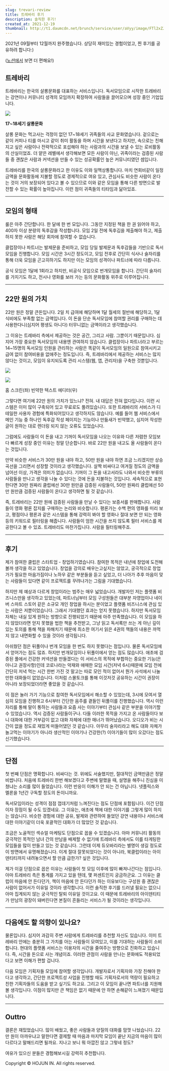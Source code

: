 ```yaml
---
slug: trevari-review
title: 트레바리 후기
description: 솔직한 후기!
created_at: 2021-12-19
thumbnail: http://t1.daumcdn.net/brunch/service/user/aVyy/image/FTl2xZJmX8_x20HcGf9TM-Ff970.jpeg
---
```


2021년 09월부터 12월까지 완주했습니다. 상당히 재미있는 경험이었고, 찐 후기를 공유하려 합니다:)

([노션에서](https://hjinn.notion.site/1649264cce2e4596800490340f9d70e7) 보면 더 편해요!)

## 트레바리

트레바리는 한국의 살롱문화를 대표하는 서비스입니다. 독서모임으로 시작한 트레바리는 강연이나 커뮤니티 성격의 모임까지 확장하여 사람들을
끌어모으며 성장 중인 기업입니다.

![](http://t1.daumcdn.net/brunch/service/user/aVyy/image/cM1WRlAGydfCD836kYV_qbnuTPM.jpeg)

**17~18세기 살롱문화**

살롱 문화는 먹고사는 걱정이 없던 17~18세기 귀족들의 사교 문화였습니다. 겉으로는 같이 커피나 티를 마시고 같이 취미 활동을 하며 시간을
보낸다고 하지만, 속으로는 친해지고 싶은 사람이나 전략적으로 포섭해야 하는 사람과의 시간을 보낼 수 있는 로비활동의 산실이었죠. 더 얕은
레벨에서 생각해보면 모든 사람이 아닌, 귀족이라는 검증된 사람들 중 괜찮은 사람과 커넥션을 만들 수 있는 성공확률인 높은 커뮤니티였던
셈입니다.

트레바리를 한국의 살롱문화라고 한 이유도 이와 일맥상통합니다. 마치 연회비같이 일정 금액을 문화활동에 지불할 정도로 경제적으로 여유 있고,
관심사도 비슷한 사람이 온다는 것이 거의 보장되어 있다고 볼 수 있으므로 이와 같은 모임을 통해 다른 방면으로 발전할 수 있는 확률이
높아집니다. 이런 점이 귀족들의 티타임과 닮아있죠.

---

## 모임의 형태

룰은 아주 간단합니다. 한 달에 한 번 모입니다. 그동안 지정된 책을 한 권 읽어야 하고, 400자 이상 분량의 독후감을 작성합니다. 모임
2일 전에 독후김을 제출해야 하고, 제출하지 못한 사람은 해당 회차에 참여할 수 없습니다.

클럽장이나 파트너는 발제문을 준비하고, 모임 당일 발제문과 독후감들을 기반으로 독서모임을 진행합니다. 모임 시간은 3시간 정도이고, 모임
전후로 간단히 식사나 술자리를 통해 더욱 모임을 곤고히하기도 하지만 이는 모임의 성격이나 파트너에 따라 다릅니다.

공식 모임은 1달에 1회라고 하지만, 비공식 모임으로 번개모임을 합니다. 간단히 술자리를 가지기도 하고, 전시나 영화를 보러 가는 등의
문화활동 위주로 이루어집니다.

---

## 22만 원의 가치

22만 원은 정말 큰돈입니다. 2일 치 급여에 해당하며 1달 월세의 절반에 해당하고, 1달 식비에도 부족함 없는 금액입니다. 이 돈을 단순
독서모임에 참여할 권리를 구매하는 데 사용한다니(심지어 평생도 아니다) 터무니없는 금액이라고 생각했습니다.

그 이유는 트레바리 측에서 제공하는 것은 공간, 그리고 사람. 그뿐이기 때문입니다. 심지어 가장 중요한 독서모임의 내용엔 관여하지 않습니다.
클럽장이나 파트너라고 부르는 14~15명의 독서모임 인원을 관리하는 사람은 똑같이 독서모임의 일원으로 참여시키고 급여 없이 참여비용을
없애주는 정도입니다. 즉, 트레바리에서 제공하는 서비스는 많지 않다는 것이고, 모임이 유지되도록 관리 시스템(웹, 앱, 관리자)을 구축한
것뿐입니다.

![](http://t1.daumcdn.net/brunch/service/user/aVyy/image/HQ9I8trV494PJe5H-ar6HS82FaQ.png)

![](http://t1.daumcdn.net/brunch/service/user/aVyy/image/t2SB3RH6PzFvM0HL4iIHsS3frdg.png)

홈 스크린(좌) 빈약한 텍스트 에디터(우)

그렇다면 여기에 22만 원의 가치가 있느냐? 전혀. 내 대답은 전혀 없다입니다. 이런 시스템은 이미 많이 구축되어 있고 무료로도
풀려있습니다. 또한 트레바리의 서비스가 디테일한 사용자 경험에 특화되어있다고 생각하지도 않습니다. 예를 들어 웹 서비스에서 메인 기능 중
하나인 독후감 작성 페이지는 기능이나 만듦새가 빈약했고, 심지어 작성한 글이 원하는 대로 렌더링 되지 않는 오류도 있었습니다.

그럼에도 사람들이 이 돈을 내고 기꺼이 독서모임을 나오는 이유와 다른 저렴한 모임보다 빠르게 성장 중인 이유는 정말 단순합니다. 바로 22만
원을 내고도 올 사람들이 온다는 것입니다.

만약 비슷한 서비스가 30만 원을 내야 하고, 50만 원을 내야 하면 조금 느리겠지만 상승곡선을 그리면서 성장할 것이라고 생각했습니다. 살짝
비싸다고 여겨질 정도의 금액을 넘어선 이상, 가격은 의미가 없습니다. 기꺼이 그 돈을 내고서라도 나와서 비슷한 부류의 사람들을 만나고 생각을
나눌 수 있다는 것에 돈을 지불하는 것입니다. 세속적으로 표현한다면 30만 원짜리 클럽에선 30만 원만큼 검증된 사람들이, 50만 원짜리
클럽에선 50만 원만큼 검증된 사람들이 온다고 생각하면 될 것 같습니다.

즉, 트레바리는 22만 원에 검증된 사람들을 만날 수 있다는 보증서를 판매합니다. 사람들이 영화 평론 잡지를 구매하는 논리와 비슷합니다.
평론가는 수백 편의 영화를 미리 보고, 평점이나 평론과 같은 시스템을 통해 강력히 봐야 할 영화나 절대 보면 안 되는 영화 등의 키워드로
필터링을 해줍니다. 사람들이 엄한 시간을 쓰지 않도록 필터 서비스를 제공한다고 볼 수 있죠. 트레바리도 마찬가집니다. 사람을 필터링해주죠.

---

## 후기

제가 참여한 클럽은 스타트업 - 창업하기였습니다. 참여한 목적은 내년에 창업에 도전해볼까 생각을 하고 있었습니다. 창업을 강의로
배우는고싶지는 않았고, 궁극적으로 창업가가 필요한 마음가짐이나 노하우 같은 부분들을 듣고 싶었고, 더 나아가 추후 마음이 맞는 사람들이
있다면 같이 프로젝트를 꾸려나가는 그림을 기대했습니다.

하지만 제 예상과 다르게 창업이라는 범주는 매우 넓었습니다. 개발자인 저는 플랫폼 비즈니스만을 생각하고 있었는데, 파트너님부터 모임
구성원들은 대부분 자영업이나 네이버 스마트 스토어 같은 소규모 개인 창업을 하시는 분이었고 플랫폼 비즈니스에 관심 있는 사람은
저뿐이었습니다. 그래서 기대했던 효과는 얻지 못했습니다. 하지만 독서모임 자체는 내실 있게 원하는 방향으로 진행되었기 때문에 아주
만족했습니다. 이 모임을 하지 않았더라면 얻지 못했을 법한 책을 추천받고, 그냥 읽고 독서록만 쓰는 게 아닌 깊이 있는 토의를 통해 책을
파해치기 때문에 최소한 여기서 읽은 4권의 책들의 내용은 까먹지 않고 내면화할 수 있을 것이라 생각됩니다.

아쉬웠던 점은 뒤풀이나 번개 모임을 한 번도 하지 못했다는 점입니다. 물론 독서모임에서 얻어가는 점도 많죠. 하지만 번개모임이나 뒤풀이에서
얻는 점도 많습니다. 애초에 검증된 풀에서 건강한 커넥션을 만들겠다는 이 서비스의 목적에 부합하는 중요한 기능(은 아니고 권장사항)인데
코로나라는 악재와 애매한 모임 시간(저녁 6시)때문에 모임 전에 간단히 저녁 먹는 시간 한번 가진 것 말고는 따로 모인 적이 없어서 뭔가
사석에서 나눌만한 대화들이 없었습니다. 이처럼 스몰토크를 통해 이것저것 공유하는 시간이 권장이 아니라 보장되었더라면 좋았을 것 같습니다.

이 점은 놀러 가기 기능으로 참여한 독서모임에서 해소할 수 있었는데, 3시에 모여서 열심히 모임을 진행하고 6시부터 간단한 음주를 곁들인
뒤풀이를 진행했습니다. 역시 이런 자리를 통해 말이 통하는 사람들과 요즘 사는 이야기부터 관심사 같은 부분을 이야기할 수 있었습니다. 역시
검증된 사람들이구나. 다들 이러한 목적을 가지고 온 사람들이다 보니 대화에 대한 거부감이 없고 대화 자체에 대한 매너가 뛰어났습니다.
오디오가 비는 시간이 없을 정도로 재밌게 떠들어댔던 것 같습니다. 아무리 술자리라고 해도 대화 자체가 놀고먹는 이야기가 아니라 생산적인
이야기나 건강한(?) 이야기들이 많이 오갔다는 점도 신기했습니다.

---

## 단점

첫 번째 단점은 명확합니다. 비싸다는 것. 위에도 서술했지만, 절대적인 금액만큼은 정말 비쌉니다. 처음에 트레바리 한번 해보겠다고 주변에
말했을 때, 설명을 해주니 진심을 미쳤냐는 소리를 많이 들었습니다. 이런 반응이 이해가 안 되는 건 아닙니다. 넷플릭스와 멜론을 1년간
구독할 정도의 돈이니까요.

독서모임이라는 성격이 점점 껍데기처럼 느껴진다는 점도 단점에 포함됩니다. 이건 단점이자 장점이 될 수도 있겠네요. 그 이유는, 애초에 책에
대한 이야기를 그렇게 많이 하지는 않습니다. 비슷한 경험에 대한 공유, 발제와 관련하여 들었던 강연 내용이나 서비스에 대한 이야기같이 더욱
포괄적인 대화가 더 많았던 것 같습니다.

조금은 노골적인 섹슈얼 마케팅도 단점으로 꼽을 수 있겠습니다. 아마 커뮤니티 활동의 궁극적인 목적인 남녀 간의 만남을 배제할 수 없기에
트레바리 측에서도 이를 타게팅한 모임들을 많이 만들고 있는 것 같습니다. 그런데 이제 듀오바리라는 별명이 생길 정도로 이 방면에서
유명해졌습니다. 이게 절대 잘못되었다는 것이 아니라, 북클럽이라는 아이덴티티까지 내려놓으면서 할 만큼 급한가? 싶은 것입니다.

제가 이걸 단점으로 꼽은 이유는 사람들이 첫 모임 이후에 많이 빠져나간다는 점입니다. 아마 트레바리 측은 통계를 가지고 있을 텐데, 몇
퍼센트인지 궁금하군요. 그 이유는 클럽이 마음에 안 든다던가, 책이 마음에 안 든다던가 하는 이유보다는 구성원 중 괜찮은 사람이 없어서가
이유일 것이라 생각합니다. 이런 솔직한 후기를 드러낼 필요는 없으니 아마 집계되지 않는 궁극적인 탈퇴 이유일 것이고요. 이 때문에 트레바리의
아이덴티티가 만남의 광장이 돼버린다면 본질이 흔들리는 서비스가 될 것이라는 생각입니다.

---

## 다음에도 할 의향이 있나요?

물론입니다. 심지어 과감히 주변 사람에게 트레바리를 추천할 자신도 있습니다. 이미 트레바리 안에는 충분히 그 가치를 아는 사람들이 모여있고,
이를 기대하는 사람들이 소비합니다. 현대의 플랫폼 서비스는 이용자의 시간을 줄여주는 방향으로 진화하고 있습니다. 즉, 시간을 돈으로 사는
개념이죠. 이러한 관점이 사람을 만나는 문화에도 적용되었다고 보면 이해가 편할 겁니다.

다음 모임은 기획자들 모임에 참여할 생각입니다. 개발자로서 기획자와 가장 친해야 한다고 생각하고, 간단한 프로젝트성 사업을 진행할 때도
기획자로서의 역량이 필요하고 친한 기획자들의 도움을 받고 싶기도 하고요. 그리고 이 모임이 끝나면 파트너를 지원해볼 생각입니다. 이점이
많지만 큰 책임은 없기 때문에 안 하면 손해같이 느껴졌기 때문입니다.

---

## Outtro

결론은 재밌었습니다. 많이 배웠고, 좋은 사람들과 양질의 대화를 맘껏 나눴습니다. 22만 원이 아까우냐고 말한다면 결제할 때 마음과 마지막
모임이 끝난 지금의 마음이 많이 다르다고 말해드리면 될까요. 지나고 보니 뭐 아깝진 않고 그렇네 정도?

여유가 있으신 분들은 경험해보시길 강력히 추천합니다.

Copyright © HOJUN IN. All rights reserved.

